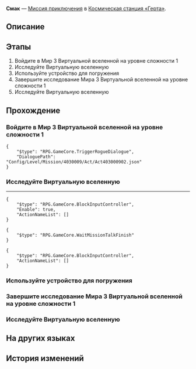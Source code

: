 {{Дополнить|Диалоги.}}
{{Миссия Инфобокс
|id              = 4030009
|Название        = 
|Изображение     = Миссия Освоения Смак.png
|Тип             = Миссия приключения
|События         = 
|Глава           = 
|Условия         = 
* Завершена [[Миссия приключения]] ''[[Виртуальная вселенная II]]''
* Завершена [[Миссия Освоения]] ''[[Время не ждёт, мой друг]]''
|Персонажи       = Герта; Первопроходец
|СтартЛокация    = [[Космическая станция «Герта»]] — [[Офис Герты]]
|Локации         = Офис Герты
|Предыдущая      = Виртуальная вселенная II
|Следующая       = 
|Награды         = Опыт Освоения*300; Звёздный нефрит*50; Путеводитель путешественника*2; Очищенный эфир*1; Кредиты*30 000
}}
'''Смак''' — [[Миссия приключения]] в [[Космическая станция «Герта»]].

==Описание==
{{Описание|<!--официальное описание из Перекрёстка судеб-->}}

==Этапы==
# Войдите в Мир 3 Виртуальной вселенной на уровне сложности 1
# Исследуйте Виртуальную вселенную
# Используйте устройство для погружения
# Завершите исследование Мира 3 Виртуальной вселенной на уровне сложности 1
# Исследуйте Виртуальную вселенную

==Прохождение==
{{Дополнить}}

{{Диалог Конец}}

===Войдите в Мир 3 Виртуальной вселенной на уровне сложности 1===
{{Описание миссии|локация=Офис Герты|Герта просит вас погрузиться в Виртуальную вселенную, созданную Обществом гениев, и притвориться Эоном Освоения. Ваша задача - попытаться узнать секрет Эонов и Путей у виртуальных Эонов.}}
{{Диалог Начало}}
<pre>{
	"$type": "RPG.GameCore.TriggerRogueDialogue",
	"DialoguePath": "Config/Level/Mission/4030009/Act/Act403000902.json"
}</pre>
{{Диалог Конец}}

===Исследуйте Виртуальную вселенную===
{{Диалог Начало}}
----
<pre>{
	"$type": "RPG.GameCore.BlockInputController",
	"Enable": true,
	"ActionNameList": []
}</pre>
<!--Unknown TalkSentence: 403012403-->
<!--Unknown TalkSentence: 403012404-->
<pre>{
	"$type": "RPG.GameCore.WaitMissionTalkFinish"
}</pre>
<pre>{
	"$type": "RPG.GameCore.BlockInputController",
	"ActionNameList": []
}</pre>
{{Диалог Конец}}

===Используйте устройство для погружения===
{{Диалог Начало}}
{{Диалог Конец}}

===Завершите исследование Мира 3 Виртуальной вселенной на уровне сложности 1===
{{Диалог Начало}}

{{Диалог Конец}}

===Исследуйте Виртуальную вселенную===
{{Диалог Начало}}

<!--Unknown TalkSentence: 403040110-->
{{Диалог Конец}}

==На других языках==
{{На других языках
|en   = Good Stuff
|zhs  = 「好东西」
|zht  = 「好東西」
|ja   = 「いいもの」
|ko   = 「좋은 것」
|es   = Algo muy interesante
|fr   = Bonnes affaires
|ru   = Смак
|th   = "ของดี"
|vi   = "Đồ Tốt"
|de   = Gutes Zeug
|id   = "Benda bagus"
|pt   = Coisa Boa
}}

==История изменений==
{{История изменений|2.7}}
